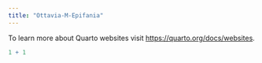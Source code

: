 ```yaml
---
title: "Ottavia-M-Epifania"
---
```



To learn more about Quarto websites visit <https://quarto.org/docs/websites>.

```r
1 + 1
```
